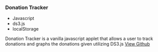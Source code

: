 ### Donation Tracker
- Javascript
- ds3.js
- localStorage

Donation Tracker is a vanilla javascript applet that allows a user to track donations 
and graphs the donations given utilizing DS3.js
[View Github](https://github.com/oddballadmin/donationtracker)
